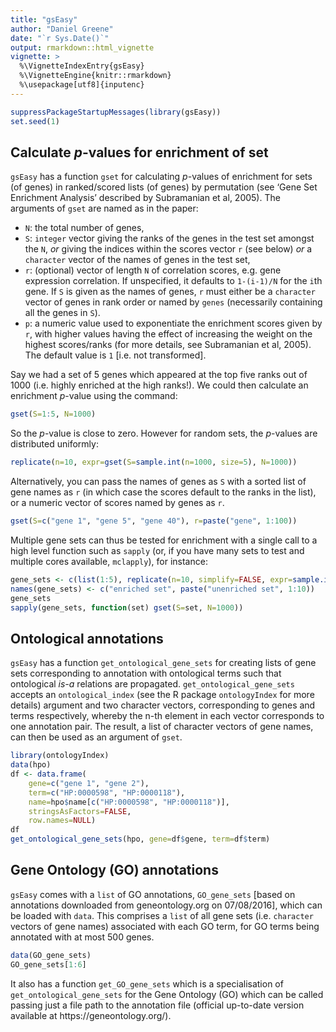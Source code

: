 ```yaml
---
title: "gsEasy"
author: "Daniel Greene"
date: "`r Sys.Date()`"
output: rmarkdown::html_vignette
vignette: >
  %\VignetteIndexEntry{gsEasy}
  %\VignetteEngine{knitr::rmarkdown}
  %\usepackage[utf8]{inputenc}
---
```


```r
suppressPackageStartupMessages(library(gsEasy))
set.seed(1)
```
## Calculate *p*-values for enrichment of set

`gsEasy` has a function `gset` for calculating *p*-values of enrichment for sets (of genes) in ranked/scored lists (of genes) by permutation (see 'Gene Set Enrichment Analysis' described by Subramanian et al, 2005). The arguments of `gset` are named as in the paper:

* `N`: the total number of genes,
* `S`: `integer` vector giving the ranks of the genes in the test set amongst the `N`, *or* giving the indices within the scores vector `r` (see below) *or* a `character` vector of the names of genes in the test set, 
* `r`: (optional) vector of length `N` of correlation scores, e.g. gene expression correlation. If unspecified, it defaults to `1-(i-1)/N` for the `i`th gene. If `S` is given as the names of genes, `r` must either be a `character` vector of genes in rank order or named by `genes` (necessarily containing all the genes in `S`).
* `p`: a numeric value used to exponentiate the enrichment scores given by `r`, with higher values having the effect of increasing the weight on the highest scores/ranks (for more details, see Subramanian et al, 2005). The default value is `1` [i.e. not transformed].

Say we had a set of 5 genes which appeared at the top five ranks out of 1000 (i.e. highly enriched at the high ranks!). We could then calculate an enrichment *p*-value using the command:
```r
gset(S=1:5, N=1000)
```

So the *p*-value is close to zero. However for random sets, the *p*-values are distributed uniformly:
```r
replicate(n=10, expr=gset(S=sample.int(n=1000, size=5), N=1000))
```

Alternatively, you can pass the names of genes as `S` with a sorted list of gene names as `r` (in which case the scores default to the ranks in the list), or a numeric vector of scores named by genes as `r`.
```r
gset(S=c("gene 1", "gene 5", "gene 40"), r=paste("gene", 1:100))
```

Multiple gene sets can thus be tested for enrichment with a single call to a high level function such as `sapply` (or, if you have many sets to test and multiple cores available, `mclapply`), for instance:
```r
gene_sets <- c(list(1:5), replicate(n=10, simplify=FALSE, expr=sample.int(n=1000, size=5)))
names(gene_sets) <- c("enriched set", paste("unenriched set", 1:10))
gene_sets
sapply(gene_sets, function(set) gset(S=set, N=1000))
```

## Ontological annotations

`gsEasy` has a function `get_ontological_gene_sets` for creating lists of gene sets corresponding to annotation with ontological terms such that ontological *is-a* relations are propagated. `get_ontological_gene_sets` accepts an `ontological_index` (see the R package `ontologyIndex` for more details) argument and two character vectors, corresponding to genes and terms respectively, whereby the n-th element in each vector corresponds to one annotation pair. The result, a list of character vectors of gene names, can then be used as an argument of `gset`.

```r
library(ontologyIndex)
data(hpo)
df <- data.frame(
	gene=c("gene 1", "gene 2"), 
	term=c("HP:0000598", "HP:0000118"), 
	name=hpo$name[c("HP:0000598", "HP:0000118")], 
	stringsAsFactors=FALSE,
	row.names=NULL)
df
get_ontological_gene_sets(hpo, gene=df$gene, term=df$term)
```

## Gene Ontology (GO) annotations
`gsEasy` comes with a `list` of GO annotations, `GO_gene_sets` [based on annotations downloaded from geneontology.org on 07/08/2016], which can be loaded with `data`. This comprises a `list` of all gene sets (i.e. `character` vectors of gene names) associated with each GO term, for GO terms being annotated with at most 500 genes.
```r
data(GO_gene_sets)
GO_gene_sets[1:6]
```

It also has a function `get_GO_gene_sets` which is a specialisation of `get_ontological_gene_sets` for the Gene Ontology (GO) which can be called passing just a file path to the annotation file (official up-to-date version available at https://geneontology.org/).
